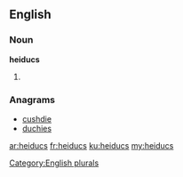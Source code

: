 ==English==

===Noun===
'''heiducs'''

# {{plural of|[[heiduc]]}}

===Anagrams===
* [[cushdie#English|cushdie]]
* [[duchies#English|duchies]]

[[Category:English plurals]]

[[ar:heiducs]]
[[fr:heiducs]]
[[ku:heiducs]]
[[my:heiducs]]